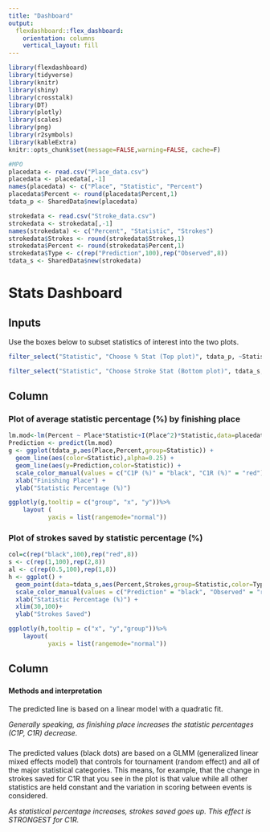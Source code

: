 ```yaml
---
title: "Dashboard"
output: 
  flexdashboard::flex_dashboard:
    orientation: columns
    vertical_layout: fill
---
```


```r
library(flexdashboard)
library(tidyverse)
library(knitr)
library(shiny)
library(crosstalk)
library(DT)
library(plotly)
library(scales)
library(png)
library(r2symbols)
library(kableExtra)
knitr::opts_chunk$set(message=FALSE,warning=FALSE, cache=F)

#MPO
placedata <- read.csv("Place_data.csv")
placedata <- placedata[,-1]
names(placedata) <- c("Place", "Statistic", "Percent")
placedata$Percent <- round(placedata$Percent,1)
tdata_p <- SharedData$new(placedata)

strokedata <- read.csv("Stroke_data.csv")
strokedata <- strokedata[,-1]
names(strokedata) <- c("Percent", "Statistic", "Strokes")
strokedata$Strokes <- round(strokedata$Strokes,1)
strokedata$Percent <- round(strokedata$Percent,1)
strokedata$Type <- c(rep("Prediction",100),rep("Observed",8))
tdata_s <- SharedData$new(strokedata)
```


Stats Dashboard
======================================================================= 

Inputs {.sidebar}
-----------------------------------------------------------------------

Use the boxes below to subset statistics of interest into the two plots.

```r
filter_select("Statistic", "Choose % Stat (Top plot)", tdata_p, ~Statistic)
```

```r
filter_select("Statistic", "Choose Stroke Stat (Bottom plot)", tdata_s, ~Statistic)
```

Column {data-width=450}
-----------------------------------------------------------------------

### Plot of average statistic percentage (%) by finishing place

```r
lm.mod<-lm(Percent ~ Place*Statistic+I(Place^2)*Statistic,data=placedata)
Prediction <- predict(lm.mod)
g <- ggplot(tdata_p,aes(Place,Percent,group=Statistic)) + 
  geom_line(aes(color=Statistic),alpha=0.25) +
  geom_line(aes(y=Prediction,color=Statistic)) +
  scale_color_manual(values = c("C1P (%)" = "black", "C1R (%)" = "red"))+
  xlab("Finishing Place") +
  ylab("Statistic Percentage (%)")

ggplotly(g,tooltip = c("group", "x", "y"))%>%
    layout (
           yaxis = list(rangemode="normal"))
```

### Plot of strokes saved by statistic percentage (%)

```r
col=c(rep("black",100),rep("red",8))
s <- c(rep(1,100),rep(2,8)) 
al <- c(rep(0.5,100),rep(1,8))
h <- ggplot() + 
  geom_point(data=tdata_s,aes(Percent,Strokes,group=Statistic,color=Type),size=s,alpha=al) +
  scale_color_manual(values = c("Prediction" = "black", "Observed" = "red"))+
  xlab("Statistic Percentage (%)") +
  xlim(30,100)+
  ylab("Strokes Saved")

ggplotly(h,tooltip = c("x", "y","group"))%>%
    layout(
           yaxis = list(rangemode="normal"))
```

Column {data-width=550}
-----------------------------------------------------------------------

### {data-height=450}

#### Methods and interpretation

The predicted line is based on a linear model with a quadratic fit.  

*Generally speaking, as finishing place increases the statistic percentages (C1P, C1R) decrease.*


### {data-height=550}

The predicted values (black dots) are based on a GLMM (generalized linear mixed effects model) that controls for tournament (random effect) and all of the major statistical categories.  This means, for example, that the change in strokes saved for C1R that you see in the plot is that value while all other statistics are held constant and the variation in scoring between events is considered.

*As statistical percentage increases, strokes saved goes up.  This effect is STRONGEST for C1R.*